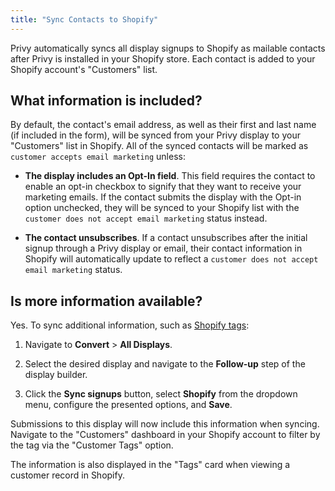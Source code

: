 ```yaml
---
title: "Sync Contacts to Shopify"
---
```


Privy automatically syncs all display signups to Shopify as mailable contacts after Privy is installed in your Shopify store. Each contact is added to your Shopify account's "Customers" list. 

## What information is included?

By default, the contact's email address, as well as their first and last name (if included in the form), will be synced from your Privy display to your "Customers" list in Shopify. All of the synced contacts will be marked as `customer accepts email marketing` unless: 

* **The display includes an Opt-In field**. This field requires the contact to enable an opt-in checkbox to signify that they want to receive your marketing emails. If the contact submits the display with the Opt-in option unchecked, they will be synced to your Shopify list with the `customer does not accept email marketing` status instead. 

* **The contact unsubscribes**. If a contact unsubscribes after the initial signup through a Privy display or email, their contact information in Shopify will automatically update to reflect a `customer does not accept email marketing` status.

## Is more information available?

Yes. To sync additional information, such as [Shopify tags](https://help.shopify.com/en/manual/productivity-tools/using-tags): 

1. Navigate to **Convert** > **All Displays**. 

2. Select the desired display and navigate to the **Follow-up** step of the display builder. 

3. Click the **Sync signups** button, select **Shopify** from the dropdown menu, configure the presented options, and **Save**. 

Submissions to this display will now include this information when syncing. Navigate to the "Customers" dashboard in your Shopify account to filter by the tag via the "Customer Tags" option.

The information is also displayed in the "Tags" card when viewing a customer record in Shopify.
